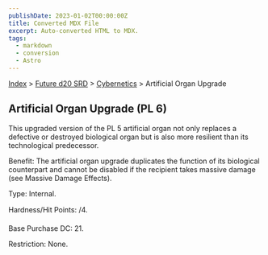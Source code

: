 ```yaml
---
publishDate: 2023-01-02T00:00:00Z
title: Converted MDX File
excerpt: Auto-converted HTML to MDX.
tags:
  - markdown
  - conversion
  - Astro
---
```






[Index](-index) > [Future d20 SRD](future-d20-srd-index) > [Cybernetics](future-d20-srd-cybernetics-index) > Artificial Organ Upgrade




## Artificial Organ Upgrade (PL 6)


This upgraded version of the PL 5 artificial organ not only replaces a defective or destroyed biological organ but is also more resilient than its technological predecessor.


Benefit: The artificial organ upgrade duplicates the function of its biological counterpart and cannot be disabled if the recipient takes massive damage (see Massive Damage Effects).


Type: Internal.


Hardness/Hit Points: /4.


Base Purchase DC: 21.


Restriction: None.



